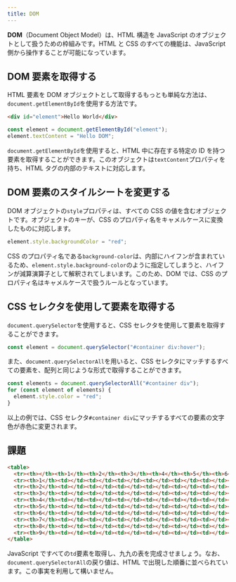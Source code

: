 ```yaml
---
title: DOM
---
```


**DOM**（Document Object Model）は、HTML 構造を JavaScript のオブジェクトとして扱うための枠組みです。HTML と CSS のすべての機能は、JavaScript 側から操作することが可能になっています。

## DOM 要素を取得する

HTML 要素を DOM オブジェクトとして取得するもっとも単純な方法は、`document.getElementById`を使用する方法です。

```html title="HTML"
<div id="element">Hello World</div>
```

```js title="JavaScript"
const element = document.getElementById("element");
element.textContent = "Hello DOM";
```

`document.getElementById`を使用すると、HTML 中に存在する特定の ID を持つ要素を取得することができます。このオブジェクトは`textContent`プロパティを持ち、HTML タグの内部のテキストに対応します。

## DOM 要素のスタイルシートを変更する

DOM オブジェクトの`style`プロパティは、すべての CSS の値を含むオブジェクトです。オブジェクトのキーが、CSS のプロパティ名をキャメルケースに変換したものに対応します。

```js
element.style.backgroundColor = "red";
```

CSS のプロパティ名である`background-color`は、内部にハイフンが含まれているため、`element.style.background-color`のように指定してしまうと、ハイフンが減算演算子として解釈されてしまいます。このため、DOM では、CSS のプロパティ名はキャメルケースで扱うルールとなっています。

## CSS セレクタを使用して要素を取得する

`document.querySelector`を使用すると、CSS セレクタを使用して要素を取得することができます。

```js
const element = document.querySelector("#container div:hover");
```

また、`document.querySelectorAll`を用いると、CSS セレクタにマッチするすべての要素を、配列と同じような形式で取得することができます。

```js
const elements = document.querySelectorAll("#container div");
for (const element of elements) {
  element.style.color = "red";
}
```

以上の例では、CSS セレクタ`#container div`にマッチするすべての要素の文字色が赤色に変更されます。

## 課題

<!-- prettier-ignore -->
```html
<table>
  <tr><th></th><th>1</th><th>2</th><th>3</th><th>4</th><th>5</th><th>6</th><th>7</th><th>8</th><th>9</th></tr>
  <tr><th>1</th><td></td><td></td><td></td><td></td><td></td><td></td><td></td><td></td><td></td></tr>
  <tr><th>2</th><td></td><td></td><td></td><td></td><td></td><td></td><td></td><td></td><td></td></tr>
  <tr><th>3</th><td></td><td></td><td></td><td></td><td></td><td></td><td></td><td></td><td></td></tr>
  <tr><th>4</th><td></td><td></td><td></td><td></td><td></td><td></td><td></td><td></td><td></td></tr>
  <tr><th>5</th><td></td><td></td><td></td><td></td><td></td><td></td><td></td><td></td><td></td></tr>
  <tr><th>6</th><td></td><td></td><td></td><td></td><td></td><td></td><td></td><td></td><td></td></tr>
  <tr><th>7</th><td></td><td></td><td></td><td></td><td></td><td></td><td></td><td></td><td></td></tr>
  <tr><th>8</th><td></td><td></td><td></td><td></td><td></td><td></td><td></td><td></td><td></td></tr>
  <tr><th>9</th><td></td><td></td><td></td><td></td><td></td><td></td><td></td><td></td><td></td></tr>
</table>
```

JavaScript ですべての`td`要素を取得し、九九の表を完成させましょう。なお、`document.querySelectorAll`の戻り値は、HTML で出現した順番に並べられています。この事実を利用して構いません。
